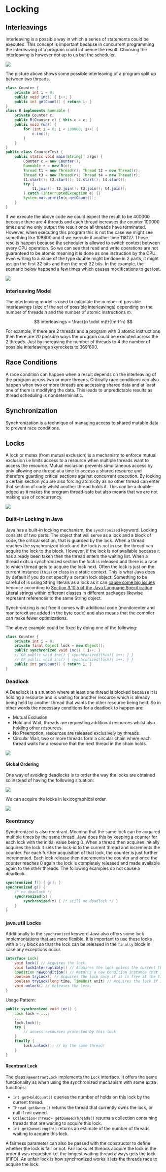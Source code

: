 
# Locking

## Interleavings

Interleaving is a possible way in which a series of statements could be executed. This concept is important because in concurrent programming the interleaving of a program could influence the result. Choosing the interleaving is however not up to us but the scheduler.

<Image 
    src="/cs/concurrentInterleaving.png"
/>

The picture above shows some possible interleaving of a program split up between two threads.

```java
class Counter {
    private int i = 0;
    public void inc() { i++; }
    public int getCount() { return i; }
}
class R implements Runnable {
    private Counter c;
    public R(Counter c) { this.c = c; }
    public void run() {
        for (int i = 0; i < 100000; i++) {
            c.inc();
        }
    }
}
public class CounterTest {
    public static void main(String[] args) {
        Counter c = new Counter();
        Runnable r = new R(c);
        Thread t1 = new Thread(r); Thread t2 = new Thread(r);
        Thread t3 = new Thread(r); Thread t4 = new Thread(r);
        t1.start(); t2.start(); t3.start(); t4.start();
        try {
            t1.join(); t2.join(); t3.join(); t4.join();
        } catch (InterruptedException e) {}
        System.out.println(c.getCount());
    }
}
```

If we execute the above code we could expect the result to be 400000 because there are 4 threads and each thread increases the counter 100000 times and we only output the result once all threads have terminated. However, when executing this program this is not the case we might see something like 108600 and if we execute it another time 118127. These results happen because the scheduler is allowed to switch context between every CPU operation. So we can see that read and write operations are not guaranteed to be atomic meaning it is done as one instruction by the CPU. Even writing to a value of the type double might be done in 2 parts, it might assign the first 32 bits and then the next 32 bits. In the example, the scenario below happend a few times which causes modifications to get lost.

<Image 
    src="/cs/concurrentCounterExampleProblem.png"
/>

### Interleaving Model

The interleaving model is used to calculate the number of possible interleavings (size of the set of possible interleavings) depending on the number of threads $n$ and the number of atomic instructions $m$.

$$
interleavings = \frac{(n \cdot m)!}{(m!)^n}
$$

For example, if there are 2 threads and a program with 3 atomic instructions then there are 20 possible ways the program could be executed across the 2 threads. Just by increasing the number of threads to 4 the number of possible interleavings skyrockets to 369'600.

## Race Conditions

A race condition can happen when a result depends on the interleaving of the program across two or more threads. Critically race conditions can also happen when two or more threads are accessing shared data and at least one of them is modifying the data. This leads to unpredictable results as thread scheduling is nondeterministic.

## Synchronization

Synchronization is a technique of managing access to shared mutable data to prevent race conditions.

## Locks

A lock or mutex (from mutual exclusion) is a mechanism to enforce mutual exclusion i.e limits access to a resource when multiple threads want to access the resource. Mutual exclusion prevents simultaneous access by only allowing one thread at a time to access a shared resource and therefore guarding critical sections against concurrent execution. By locking a certain section you are also forcing atomicity as no other thread can enter that section of code whilst another thread holds it. This can be a double-edged as it makes the program thread-safe but also means that we are not making use of concurrency.

<Image 
    src="/cs/concurrentCounterExampleFix.png"
/>

### Built-in Locking in Java

Java has a built-in locking mechanism, the `synchronized` keyword. Locking consists of two parts: The object that will serve as a lock and a block of code, the critical section, that is guarded by the lock. When a thread reaches the synchronized block and the lock is not in use the thread can acquire the lock to the block. However, if the lock is not available because it has already been taken then the thread enters the waiting list. When a thread exits a synchronized section the lock is released and there is a race to which thread gets to acquire the lock next. Often the lock is just on the current instance (`this`) or class in a static context. This is what Java does by default if you do not specify a certain lock object. Something to be careful of is using String literals as a lock as it can [cause some big issues](https://stackoverflow.com/a/463437) because according to [Section 3.10.5 of the Java Language Specification](https://docs.oracle.com/javase/specs/jls/se18/html/jls-3.html#jls-3.10.5): Literal strings within different classes in different packages likewise represent references to the same String object.

<Callout type="info">
Synchronizing is not free it comes with additional code (monitorenter and monitorexit are added in the byte code) and also means that the compiler can make fewer optimizations.
</Callout>

The above example could be fixed by doing one of the following:

```java
class Counter {
    private int i = 0;
    private final Object lock = new Object();
    public synchronized void inc() { i++; }
    // OR public void inc() { synchronized(this){ i++; } }
    // OR public void inc() { synchronized(lock){ i++; } }
    public int getCount() { return i; }
}
```

### Deadlock

A Deadlock is a situation where at least one thread is blocked because it is holding a resource and is waiting for another resource which is already being held by another thread that wants the other resource being held. So in other words the necessary conditions for a deadlock to happen are:

- Mutual Exclusion
- Hold and Wait, threads are requesting additional resources whilst also holding other resources.
- No Preemption, resources are released exclusively by threads.
- Circular Wait, two or more threads form a circular chain where each thread waits for a
resource that the next thread in the chain holds.

<Image 
    src="/cs/concurrentDeadlock.png"
    width={500}
/>

#### Global Ordering

One way of avoiding deadlocks is to order the way the locks are obtained so instead of having the following situation:

<Image 
    src="/cs/concurrentGlobalOrder.png"
/>

We can acquire the locks in lexicographical order.

<Image 
    src="/cs/concurrentGlobalOrderFix.png"
/>

### Reentrancy

Synchronized is also reentrant. Meaning that the same lock can be acquired multiple times by the same thread. Java does this by keeping a counter for each lock with the initial value being 0. When a thread then acquires initially acquires the lock it sets the lock-id to the current thread and increments the counter. For each further acquisition of that lock, the counter is just further incremented. Each lock release then decrements the counter and once the counter reaches 0 again the lock is completely released and made available again to the other threads. The following examples do not cause a deadlock.

```java
synchronized f() { g(); }
synchronized g() {
    /* no deadlock */
    synchronized(x) {
        synchronized(x) { /* still no deadlock */ }
    }
}
```

### java.util Locks

Additionally to the `synchronized` keyword Java also offers some lock implementations that are more flexible. It is important to use these locks with a `try` block so that the lock can be released in the `finally` block in case any exceptions occur.

```java
interface Lock{
    void lock() // Acquires the lock.
    void lockInterruptibly() // Acquires the lock unless the current thread is interrupted.
    Condition newCondition() // Returns a new Condition instance that is bound to this Lock instance.
    boolean tryLock() // Acquires the lock only if it is free at the time of invocation.
    boolean tryLock(long time, TimeUnit unit) // Acquires the lock if it is free within the given waiting time and the current thread has not been interrupted.
    void unlock() // Releases the lock.
}
```

Usage Pattern:

```java
public synchronized void inc() {
    Lock lock = ...;
    ...
    lock.lock();
    try {
        // access resources protected by this lock
    }
    finally {
        lock.unlock(); // by the same thread!
    }
}
```

#### Reentrant Lock

The class `ReeentrantLock` implements the `Lock` interface. It offers the same functionality as when using the synchronized mechanism with some extra functions:

- `int getHoldCount()` queries the number of holds on this lock by the current thread.
- `Thread getOwner()` returns the thread that currently owns the lock, or null if not owned.
- `Collection<Thread> getQueuedThreads()` returns a collection containing threads that are waiting to acquire this lock.
- `int getQueueLength()` returns an estimate of the number of threads waiting to acquire this lock.

A fairness parameter can also be passed with the constructor to define whether the lock is fair or not. Fair locks let threads acquire the lock in the order it was requested i.e. the longest waiting thread always gets the lock (FIFO). An unfair lock is how synchronized works it lets the threads race to acquire the lock.
